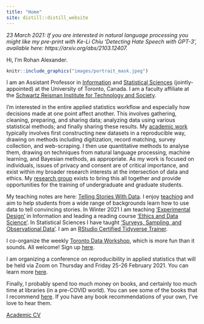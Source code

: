 ```yaml
---
title: "Home"
site: distill::distill_website
---
```


*23 March 2021: If you are interested in natural language processing you might like my pre-print with Ke-Li Chiu 'Detecting Hate Speech with GPT-3', available here: https://arxiv.org/abs/2103.12407.*

Hi, I'm Rohan Alexander.

```r
knitr::include_graphics("images/portrait_mask.jpeg") 
```

I am an Assistant Professor in [Information](https://ischool.utoronto.ca/profile/rohan-alexander/) and [Statistical Sciences](https://www.statistics.utoronto.ca/people/directories/all-faculty/rohan-alexander) (jointly-appointed) at the University of Toronto, Canada. I am a faculty affiliate at the [Schwartz Reisman Institute for Technology and Society](https://sr-institute.utoronto.ca/).

I'm interested in the entire applied statistics workflow and especially how decisions made at one point affect another. This involves gathering, cleaning, preparing, and sharing data; analyzing data using various statistical methods; and finally sharing these results. My [academic work](https://rohanalexander.com/academic.html) typically involves first constructing new datasets in a reproducible way, drawing on methods including digitization, record matching, survey collection, and web-scraping. I then use quantitative methods to analyse them, drawing on techniques from natural language processing, machine learning, and Bayesian methods, as appropriate. As my work is focused on individuals, issues of privacy and consent are of critical importance, and exist within my broader research interests at the intersection of data and ethics. My [research group](https://rohanalexander.com/lab.html) exists to bring this all together and provide opportunities for the training of undergraduate and graduate students.

My teaching notes are here: [Telling Stories With Data](https://www.tellingstorieswithdata.com/). I enjoy [teaching](https://rohanalexander.com/teaching.html) and aim to help students from a wide range of backgrounds learn how to use data to tell convincing stories. In Winter 2021 I am teaching ['Experimental Design'](https://rohanalexander.com/inf2178.html) in Information and leading a reading course ['Ethics and Data Science'](https://rohanalexander.com/reading_course-ethics.html). In Statistical Sciences I have taught ['Surveys, Sampling, and Observational Data'](https://rohanalexander.com/sta304.html). I am an [RStudio Certified Tidyverse Trainer](https://education.rstudio.com/trainers).

I co-organize the weekly [Toronto Data Workshop](https://rohanalexander.com/toronto_data_workshop.html), which is more fun than it sounds. All welcome! Sign up [here](https://forms.gle/sXbEixoa1iJR4Q7A8).

I am organizing a conference on reproducibility in applied statistics that will be held via Zoom on Thursday and Friday 25-26 February 2021. You can learn more [here](https://rohanalexander.com/reproducibility.html). 

<!-- With [Lauren Kennedy](https://jazzystats.com/) at Monash University, I co-organize a weekly MRP Reading Group. Please [get in touch](mailto:rohan.alexander@utoronto.ca) if you'd like to attend. -->

<!-- Based on my academic research I run a political poll in Australia: [Petit Poll](https://petitpoll.com). This combines non-representative polling data that we gather ourselves with a hierarchical Bayesian model to cheaply deliver meaningful Australian political polling. -->

Finally, I probably spend too much money on books, and certainly too much time at libraries (in a pre-COVID world). You can see some of the books that I recommend [here](https://rohanalexander.com/bookshelf.html). If you have any book recommendations of your own, I've love to hear them.

[Academic CV](pdfs/cv-academic-Rohan_Alexander.pdf)  
<!-- [Professional CV](pdfs/cv-professional-RohanAlexander.pdf) -->
